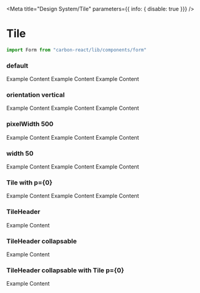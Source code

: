 
<Meta
  title="Design System/Tile"
  parameters={{ info: { disable: true }}}
/>

# Tile

```jsx
import Form from "carbon-react/lib/components/form"
```

### default

<Preview>
  <Story name="basic">
    <Tile>
      <Content title="content 1">
        Example Content
      </Content>
      <Content title="content 2">
        Example Content
      </Content>
      <Content title="content 3">
        Example Content
      </Content>
    </Tile>
  </Story> 
</Preview>

### orientation vertical

<Preview>
  <Story name="horizontal">
    <Tile pixelWidth={500} orientation="vertical">
      <Content title="content 1">
        Example Content
      </Content>
      <Content title="content 2">
        Example Content
      </Content>
      <Content title="content 3">
        Example Content
      </Content>
    </Tile>
  </Story> 
</Preview>

### pixelWidth 500

<Preview>
  <Story name="pixelWidth">
    <Tile pixelWidth={500}>
      <Content title="content 1">
        Example Content
      </Content>
      <Content title="content 2">
        Example Content
      </Content>
      <Content title="content 3">
        Example Content
      </Content>
    </Tile>
  </Story> 
</Preview>

### width 50

<Preview>
  <Story name="width">
    <Tile width={50}>
      <Content title="content 1">
        Example Content
      </Content>
      <Content title="content 2">
        Example Content
      </Content>
      <Content title="content 3">
        Example Content
      </Content>
    </Tile>
  </Story> 
</Preview>

### Tile with p={0}

<Preview>
  <Story name="tile with p={0}">
    <Tile p={0}>
      <Content title="content 1">
        Example Content
      </Content>
      <Content title="content 2">
        Example Content
      </Content>
      <Content title="content 3">
        Example Content
      </Content>
    </Tile>
  </Story> 
</Preview>

### TileHeader

<Preview>
  <Story name="TileHeader">
    <Tile>
      <TileHeader title="Tile header">
        Example Content
      </TileHeader>
    </Tile>
  </Story> 
</Preview>

### TileHeader collapsable

<Preview>
  <Story name="TileHeader collapsable">
    <Tile>
      <TileHeader collapsable title="Tile header">
        Example Content
      </TileHeader>
    </Tile>
  </Story> 
</Preview>

### TileHeader collapsable with Tile p={0}

<Preview>
  <Story name="TileHeader collapsable with tile p={0}">
    <Tile p={0}>
      <TileHeader collapsable title="Tile header">
        Example Content
      </TileHeader>
    </Tile>
  </Story> 
</Preview>

<Props of={Tile} />

<Props of={TileHeader} />